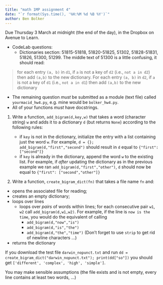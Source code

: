 ```yaml
---
title: "math 1MP assignment 4"
date: "`r format(Sys.time(), '%H:%M %d %B %Y')`"
author: Ben Bolker
---
```


Due Thursday 3 March at midnight (the end of the day), in the Dropbox on Avenue to Learn.

- CodeLab questions:
   - Dictionaries section: 51815-51818, 51820-51825, 51302, 51828-51831, 51826, 51300, 51299. The middle text of 51300 is a little confusing, it should read:

>  for each entry `(a, b)` in `d1`, if `a` is not a key of `d2` (i.e., `not a in d2`) then add `(a,b)` to the new dictionary. For each entry `(a, b)` in `d2`, if `a` is not a key of `d1` (i.e., `not a in d1`) then add `(a,b)` to the new dictionary 

- The remaining question *must* be submitted as a module (text file) called `yourmacid_hw4.py`, e.g. mine would be `bolker_hw4.py`.
- All of your functions *must* have docstrings.

1. Write a function, `add_bigram(d,key,w)` that takes a word (character string) `w` and adds it to a dictionary `d` (but returns `None`) according to the following rules:

    - if `key` is not in the dictionary, initialize the entry with a list containing just the word `w`. For example, `d = {}; add_bigram(d,"first","second")` should result in `d` equal to `{"first": ["second"]}`
	- if `key` is already in the dictionary, append the word `w` to the existing list. For example, if *after* updating the dictionary as in the previous example we ran `add_bigram(d,"first","other")`, `d` should now be equal to `{"first": ["second","other"]}`

2. Write a function, `create_bigram_dict(fn)` that takes a file name `fn` and:

- opens the associated file for reading;
- creates an empty dictionary;
- loops over lines
     - loops over *pairs* of words within lines; for each consecutive pair `w1`, `w2` call `add_bigram(d,w1,w2)`.  For example, if the line is `now is the time`, you would do the equivalent of calling
	     - `add_bigram(d,"now","is")`
		 - `add_bigram(d,"is","the")`
		 - `add_bigram(d,"the","time")`
(Don't forget to use `strip` to get rid of newline characters ...)
- returns the dictionary

If you download the test file `darwin_nopunct.txt` and run `dd = create_bigram_dict("darwin_nopunct.txt"); print(dd["so"])` you should get `['different', 'complex', 'high', 'simple']`.

You may make sensible assumptions (the file exists and is not empty, every line contains at least two words, ...)
